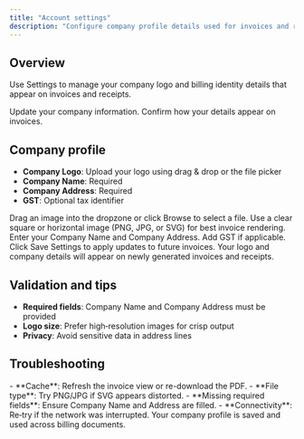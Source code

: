 ```yaml
---
title: "Account settings"
description: "Configure company profile details used for invoices and receipts."
---
```


## Overview

Use Settings to manage your company logo and billing identity details that appear on invoices and receipts.

<CardGroup cols={2}>
<Card title="Open Settings" icon="wrench" href="https://gellerwash.test/app/manage-settings">
Update your company information.
</Card>

<Card title="Billing & invoices" icon="credit-card" href="https://gellerwash.test/app/billing-invoice">
Confirm how your details appear on invoices.
</Card>
</CardGroup>

## Company profile

- **Company Logo**: Upload your logo using drag & drop or the file picker
- **Company Name**: Required
- **Company Address**: Required
- **GST**: Optional tax identifier

<Steps>
<Step title="Upload or change your logo">
Drag an image into the dropzone or click Browse to select a file.

<Tip>
Use a clear square or horizontal image (PNG, JPG, or SVG) for best invoice rendering.
</Tip>
</Step>

<Step title="Fill out company details">
Enter your Company Name and Company Address. Add GST if applicable.
</Step>

<Step title="Save changes">
Click Save Settings to apply updates to future invoices.

<Check>
Your logo and company details will appear on newly generated invoices and receipts.
</Check>
</Step>
</Steps>

## Validation and tips

- **Required fields**: Company Name and Company Address must be provided
- **Logo size**: Prefer high‑resolution images for crisp output
- **Privacy**: Avoid sensitive data in address lines

## Troubleshooting

<AccordionGroup>
<Accordion title="Logo doesn't update on invoices">
- **Cache**: Refresh the invoice view or re-download the PDF.
- **File type**: Try PNG/JPG if SVG appears distorted.
</Accordion>

<Accordion title="Can't save settings">
- **Missing required fields**: Ensure Company Name and Address are filled.
- **Connectivity**: Re‑try if the network was interrupted.
</Accordion>
</AccordionGroup>

<Check>
Your company profile is saved and used across billing documents.
</Check>


